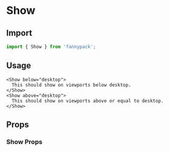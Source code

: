 
# Show

## Import

```jsx
import { Show } from 'fannypack';
```

## Usage

```jsx-live
<Show below="desktop">
  This should show on viewports below desktop.
</Show>
<Show above="desktop">
  This should show on viewports above or equal to desktop.
</Show>
```

## Props

### Show Props
